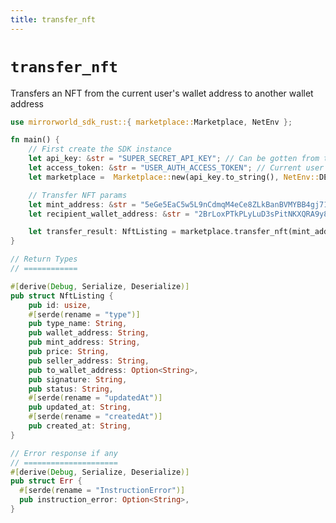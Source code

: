 ```yaml
---
title: transfer_nft
---
```


# `transfer_nft`
Transfers an NFT from the current user's wallet address to another wallet address

```rust
use mirrorworld_sdk_rust::{ marketplace::Marketplace, NetEnv };

fn main() {
    // First create the SDK instance
    let api_key: &str = "SUPER_SECRET_API_KEY"; // Can be gotten from the developer dashboard
    let access_token: &str = "USER_AUTH_ACCESS_TOKEN"; // Current user's auth token
    let marketplace =  Marketplace::new(api_key.to_string(), NetEnv::DEVNET, access_token.to_string());

    // Transfer NFT params
    let mint_address: &str = "5eGe5EaC5w5L9nCdmqM4eCe8ZLkBanBVMYBB4gj71qg";
    let recipient_wallet_address: &str = "2BrLoxPTkPLyLuD3sPitNKXQRA9y8zzZ9P6vYwMTtgBL";

    let transfer_result: NftListing = marketplace.transfer_nft(mint_address, recipient_wallet_address).await.unwrap();
}

// Return Types
// ============

#[derive(Debug, Serialize, Deserialize)]
pub struct NftListing {
    pub id: usize,
    #[serde(rename = "type")]
    pub type_name: String,
    pub wallet_address: String,
    pub mint_address: String,
    pub price: String,
    pub seller_address: String,
    pub to_wallet_address: Option<String>,
    pub signature: String,
    pub status: String,
    #[serde(rename = "updatedAt")]
    pub updated_at: String,
    #[serde(rename = "createdAt")]
    pub created_at: String,
}

// Error response if any
// =====================
#[derive(Debug, Serialize, Deserialize)]
pub struct Err {
  #[serde(rename = "InstructionError")]
  pub instruction_error: Option<String>,
}
```
